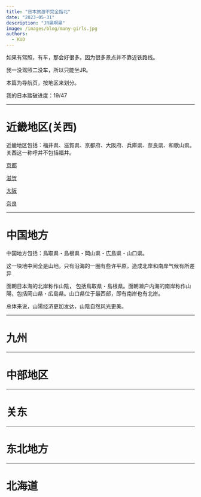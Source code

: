 ```yaml
---
title: "日本旅游不完全指北"
date: "2023-05-31"
description: "JR晃啊晃"
image: /images/blog/many-girls.jpg
authors:
  - KUD
---
```


如果有驾照，有车，那会好很多。因为很多景点并不靠近铁路线。

我一没驾照二没车，所以只能坐JR。

本篇为导航页，按地区来划分。

我的日本踏破进度：19/47

---

# 近畿地区(关西)
近畿地区包括：福井県、滋賀県、京都府、大阪府、兵庫県、奈良県、和歌山県。关西这一称呼并不包括福井。

[京都](/blog/travel-in-kyoto)

[滋贺]()

[大阪](/blog/travel-in-osaka)

[奈良]()

---
# 中国地方
中国地方包括：鳥取県・島根県・岡山県・広島県・山口県。

这一块地中间全是山地，只有沿海的一圈有些许平原，造成北岸和南岸气候有所差异

面朝日本海的北岸称作山陰， 包括鳥取県・島根県。面朝濑户内海的南岸称作山陽，包括岡山県・広島県。山口県位于最西部，即有南岸也有北岸。

总体来说，山陽经济更加发达，山陰自然风光更美。

---
# 九州

---
# 中部地区

---
# 关东

---
# 东北地方

---
# 北海道
